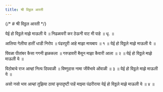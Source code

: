 ```yaml
---
title: श्री विठ्ठल आरती
---
```


{/* # श्री विठ्ठल आरती */}

<AartiBlock>
येई हो विठ्ठले माझे माऊली ये ॥
निढळावरी कर ठेऊनी वाट मी पाहे ॥ धृ. ॥

आलिया गेलीया हातीं धाडी निरोप ॥
पंढरपुरी आहे माझा मायबाप ॥ १ ॥
येई हो विठ्ठले माझे माऊली ये ॥

पिंवळा पीतांबर कैसा गगनी झळकला ॥
गरुडावरी बैसून माझा कैवारी आला ॥ २ ॥
येई हो विठ्ठले माझे माऊली ये ॥

विठोबाचे राज आम्हां नित्य दिपवाळी ॥
विष्णुदास नामा जीवेंभावे ओंवाळी ॥ ३ ॥
येई हो विठ्ठले माझे माऊली ये ॥

असो नसो भाव आम्हां तुझिया ठायां
कृपादृष्टी पाहें माझ्या पंढरीराया
येई हो विठ्ठले माझे माऊली ये ॥ ४ ॥

</AartiBlock>
